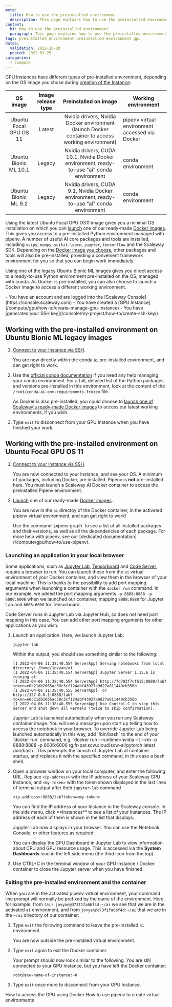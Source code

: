 ```yaml
---
meta:
  title: How to use the preinstalled environment
  description: This page explains how to use the preinstalled environment on a Scaleway Docker image for a GPU Instance
content:
  h1: How to use the preinstalled environment
  paragraph: This page explains how to use the preinstalled environment
tags: preinstalled environment preinstalled-environment gpu 
dates:
  validation: 2022-10-20
  posted: 2022-03-25
categories:
  - compute
---
```



GPU Instances have different types of pre-installed environment, depending on the OS image you chose during [creation of the Instance](/compute/gpu/how-to/create-manage-gpu-instance):

|        OS image        | Image release type |    Preinstalled on image                                        | Working environment                            |
|:----------------------:|:------------------:|:---------------------------------------------------------------:|------------------------------------------------|
| Ubuntu Focal GPU OS 11 | Latest             | Nvidia drivers, Nvidia Docker environment (launch Docker container to access working environment) | pipenv virtual environment accessed via Docker |
| Ubuntu Bionic ML 10.1  | Legacy             | Nvidia drivers, CUDA 10.1, Nvidia Docker environment, ready-to-use "ai" conda environment      | conda environment                              |
| Ubuntu Bionic ML 9.2   | Legacy             | Nvidia drivers, CUDA 9.1, Nvidia Docker environment, ready-to-use "ai" conda environment       | conda environment                              |

Using the latest Ubuntu Focal GPU OS11 image gives you a minimal OS installation on which you can [launch](/compute/gpu/how-to/use-gpu-with-docker) one of our ready-made [Docker images](/compute/gpu/reference-content/docker-images). This gives you access to a pre-installed Python environment managed with pipenv. A number of useful AI core packages and tools are installed, including `scipy`, `numpy`, `scikit-learn`, `jupyter`, `tensorflow` and the Scaleway SDK. Depending on the [Docker image you choose](/compute/gpu/reference-content/docker-images), other packages and tools will also be pre-installed, providing a convenient framework environment for you so that you can begin work immediately.

Using one of the legacy Ubuntu Bionic ML images gives you direct access to a ready-to-use Python environment pre-installed on the OS, managed with conda. As Docker is pre-installed, you can also choose to launch a Docker image to access a different working environment.

<Macro id="iam-requirements" />

<Message type="requirement">
  - You have an account and are logged into the [Scaleway Console](https://console.scaleway.com) 
  - You have created a [GPU Instance](/compute/gpu/how-to/create-manage-gpu-instance)
  - You have [generated your SSH key](/console/my-project/how-to/create-ssh-key/)
</Message>

## Working with the pre-installed environment on Ubuntu Bionic ML legacy images

1. [Connect to your Instance via SSH](/compute/instances/how-to/connect-to-instance/).

    You are now directly within the conda `ai` pre-installed environment, and can get right to work.
2. Use the [official conda documentation](https://docs.conda.io/projects/conda/en/latest/commands.html) if you need any help managing your conda environment.
    <Message type="tip">
      For a full, detailed list of the Python packages and versions pre-installed in this environment, look at the content of the `/root/conda-ai-env-requirements.frozen` file.
    </Message>

    As Docker is also pre-installed, you could choose to [launch one of Scaleway's ready-made Docker images](/compute/gpu/how-to/use-gpu-with-docker) to access our latest working environments, if you wish.
3. Type `exit` to disconnect from your GPU Instance when you have finished your work.

## Working with the pre-installed environment on Ubuntu Focal GPU OS 11

1. [Connect to your Instance via SSH](/compute/instances/how-to/connect-to-instance/).

    You are now connected to your Instance, and see your OS. A minimum of packages, including Docker, are installed. Pipenv is **not** pre-installed here. You must launch a Scaleway AI Docker container to access the preinstalled Pipenv environment.
2. [Launch](/compute/gpu/how-to/use-gpu-with-docker) one of our ready-made [Docker images](/compute/gpu/reference-content/docker-images).

    You are now in the `ai` directoy of the Docker container, in the activated pipenv virtual environment, and can get right to work!

    <Message type="tip">
      Use the command `pipenv graph` to see a list of all installed packages and their versions, as well as all the dependencies of each package. For more help with pipenv, see our [dedicated documentation](/compute/gpu/how-to/use-pipenv).
    </Message>

### Launching an application in your local browser

Some applications, such as [Jupyter Lab](https://jupyter.org/), [Tensorboard](https://www.tensorflow.org/tensorboard) and [Code Server](https://code-server.dev/), require a browser to run. You can launch these from the `ai` virtual environment of your Docker container, and view them in the browser of your local machine. This is thanks to the possibility to add port mapping arguments when launching a container with the `docker run` command. In our example, we added the port mapping arguments `-p 8888:8888 -p 6006:6006` when we launched our container, mapping `8888:8888` for Jupyter Lab and `6006:6006` for Tensorboard. 

<Message type="tip">
  Code Server runs in Jupyter Lab via Jupyter Hub, so does not need port mapping in this case. You can add other port mapping arguments for other applications as you wish.
</Message>

1. Launch an application. Here, we launch Jupyter Lab:

    `jupyter-lab`

    Within the output, you should see something similar to the following:

    ```
    [I 2022-04-06 11:38:40.554 ServerApp] Serving notebooks from local directory: /home/jovyan/ai
    [I 2022-04-06 11:38:40.554 ServerApp] Jupyter Server 1.15.6 is running at:
    [I 2022-04-06 11:38:40.554 ServerApp] http://7d783f7cf615:8888/lab?token=e0c21db2665ac58c3cf124abf43927a9d27a811449cb356b
    [I 2022-04-06 11:38:40.555 ServerApp]  or http://127.0.0.1:8888/lab?token=e0c21db2665ac58c3cf124abf43927a9d27a811449cb356b
    [I 2022-04-06 11:38:40.555 ServerApp] Use Control-C to stop this server and shut down all kernels (twice to skip confirmation).
    ```

    <Message type="tip">
      Jupyter Lab is launched automatically when you run any Scaleway container image. You will see a message upon start up telling how to access the notebook in your browser. To override Jupyter Lab being launched automatically in this way, add `/bin/bash` to the end of your `docker run` command, e.g. `docker run --runtime=nvidia -it --rm -p 8888:8888 -p 6006:6006 rg.fr-par.scw.cloud/scw-ai/pytorch:latest /bin/bash`. This preempts the launch of Jupyter Lab at container startup, and replaces it with the specified command, in this case a bash shell.
    </Message>
2. Open a browser window on your local computer, and enter the following URL. Replace `<ip-address>` with the IP address of your Scaleway GPU Instance, and `<my-token>` with the token shown displayed in the last lines of terminal output after theh `jupyter-lab` command
    ```
    <ip-address>:8888/lab?token=<my-token>
    ```

    <Message type="tip">
      You can find the IP address of your Instance in the Scaleway console. In the side menu, click **Instances** to see a list of your Instances. The IP address of each of them is shown in the list that displays.
    </Message>

    Jupyter Lab now displays in your browser. You can use the Notebook, Console, or other features as required:

    <Lightbox src="scaleway-jupyter-lab.webp" alt="" />

    You can display the GPU Dashboard in Jupyter Lab to view information about CPU and GPU resource usage. This is accessed via the **System Dashboards** icon in the left side menu (the third icon from the top).
3. Use CTRL+C in the terminal window of your GPU Instance / Docker container to close the Jupyter server when you have finished.

### Exiting the pre-installed environment and the container

When you are in the activated pipenv virtual environment, your command line prompt will normally be prefixed by the name of the environment. Here, for example, from `(ai) jovyan@d73f1fa6bf4d:~/ai` we see that we are in the activated `ai` environment, and from `jovyan@d73f1fa6bf4d:~/ai` that we are in the `~/ai` directory of our container:

1. Type `exit` the following command to leave the pre-installed `ai` environment.

    You are now outside the pre-installed virtual environment.
2. Type `exit` again to exit the Docker container.

    Your prompt should now look similar to the following. You are still connected to your GPU Instance, but you have left the Docker container:

    ```
    root@scw-name-of-instance:~#
    ```
3. Type `exit` once more to disconnect from your GPU Instance.

<Navigation title="See Also">
  <PreviousButton to="/compute/gpu/how-to/use-gpu-with-docker/">How to access the GPU using Docker</PreviousButton>
  <NextButton to="/compute/gpu/how-to/use-pipenv">How to use pipenv to create virtual environments</NextButton>
</Navigation>
